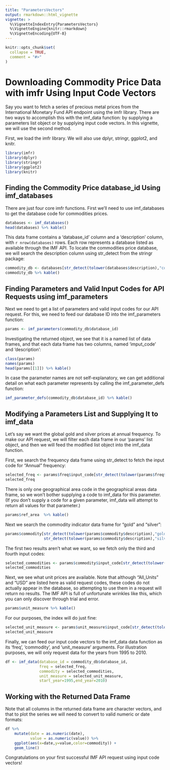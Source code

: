 ```yaml
---
title: "ParametersVectors"
output: rmarkdown::html_vignette
vignette: >
  %\VignetteIndexEntry{ParametersVectors}
  %\VignetteEngine{knitr::rmarkdown}
  %\VignetteEncoding{UTF-8}
---
```

```r
knitr::opts_chunk$set(
  collapse = TRUE,
  comment = "#>"
)
```

# Downloading Commodity Price Data with imfr Using Input Code Vectors

Say you want to fetch a series of precious metal prices from the International Monetary Fund API endpoint using the imfr library. There are two ways to accomplish this with the imf_data function: by supplying a parameters list object or by supplying input code vectors. In this vignette, we will use the second method. 

First, we load the imfr library. We will also use dplyr, stringr, ggplot2, and knitr.

```r
library(imfr)
library(dplyr)
library(stringr)
library(ggplot2)
library(knitr)
```

## Finding the Commodity Price database_id Using imf_databases

There are just four core imfr functions. First we'll need to use imf_databases to get the database code for commodities prices.

```r
databases <- imf_databases()
head(databases) %>% kable()
```

This data frame contains a 'database_id' column and a 'description' column, with `r nrow(databases)` rows. Each row represents a database listed as available through the IMF API. To locate the commodities price database, we will search the description column using str_detect from the stringr package:

```r
commodity_db <- databases[str_detect(tolower(databases$description),"commodity price"),]
commodity_db %>% kable()
```

## Finding Parameters and Valid Input Codes for API Requests using imf_parameters

Next we need to get a list of parameters and valid input codes for our API request. For this, we need to feed our database ID into the imf_parameters function:

```r
params <- imf_parameters(commodity_db$database_id)
```

Investigating the returned object, we see that it is a named list of data frames, and that each data frame has two columns, named 'imput_code' and 'description':

```r
class(params)
names(params)
head(params[[1]]) %>% kable()
```

In case the parameter names are not self-explanatory, we can get additional detail on what each parameter represents by calling the imf_parameter_defs function:

```r
imf_parameter_defs(commodity_db$database_id) %>% kable()
```

## Modifying a Parameters List and Supplying It to imf_data

Let's say we want the global gold and silver prices at annual frequency. To make our API request, we will filter each data frame in our 'params' list object, and then we will feed the modified list object into the imf_data function.

First, we search the frequency data frame using str_detect to fetch the input code for "Annual" frequency:

```r
selected_freq <- params$freq$input_code[str_detect(tolower(params$freq$description),"annual")]
selected_freq
```

There is only one geographical area code in the geographical areas data frame, so we won't bother supplying a code to imf_data for this parameter. (If you don't supply a code for a given parameter, imf_data will attempt to return all values for that parameter.)

```r
params$ref_area  %>% kable()
```

Next we search the commodity indicator data frame for "gold" and "silver":

```r
params$commodity[str_detect(tolower(params$commodity$description),"gold") |
                 str_detect(tolower(params$commodity$description),"silver"),] %>% kable()
```

The first two results aren't what we want, so we fetch only the third and fourth input codes:

```r
selected_commodities <- params$commodity$input_code[str_detect(tolower(params$commodity$description),"gold") | str_detect(tolower(params$commodity$description),"silver")][c(3,4)]
selected_commodities
```

Next, we see what unit prices are available. Note that although "All_Units" and "USD" are listed here as valid request codes, these codes do not actually appear in the database, so attempting to use them in a request will return no results. The IMF API is full of unfortunate wrinkles like this, which you can only discover through trial and error.

```r
params$unit_measure %>% kable()
```

For our purposes, the index will do just fine:

```r
selected_unit_measure <- params$unit_measure$input_code[str_detect(tolower(params$unit_measure$description),"index")]
selected_unit_measure
```

Finally, we can feed our input code vectors to the imf_data data function as its 'freq', 'commodity', and 'unit_measure' arguments. For illustration purposes, we will only request data for the years from 1995 to 2010.

```r
df <- imf_data(database_id = commodity_db$database_id,
               freq = selected_freq,
               commodity = selected_commodities,
               unit_measure = selected_unit_measure,
               start_year=1995,end_year=2010)
```

## Working with the Returned Data Frame

Note that all columns in the returned data frame are character vectors, and that to plot the series we will need to convert to valid numeric or date formats:

```r
df %>%
    mutate(date = as.numeric(date),
           value = as.numeric(value)) %>%
    ggplot(aes(x=date,y=value,color=commodity)) +
    geom_line()
```

Congratulations on your first successful IMF API request using input code vectors!